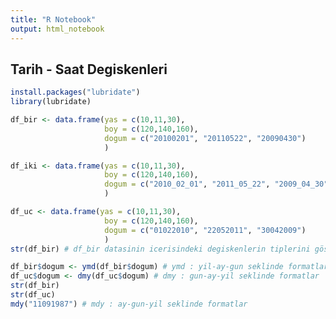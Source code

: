 ```yaml
---
title: "R Notebook"
output: html_notebook
---
```


## Tarih - Saat Degiskenleri

```r
install.packages("lubridate")
library(lubridate)

df_bir <- data.frame(yas = c(10,11,30),
                     boy = c(120,140,160),
                     dogum = c("20100201", "20110522", "20090430")
                     )

df_iki <- data.frame(yas = c(10,11,30),
                     boy = c(120,140,160),
                     dogum = c("2010_02_01", "2011_05_22", "2009_04_30")
                     )

df_uc <- data.frame(yas = c(10,11,30),
                     boy = c(120,140,160),
                     dogum = c("01022010", "22052011", "30042009")
                     )
str(df_bir) # df_bir datasinin icerisindeki degiskenlerin tiplerini göster

df_bir$dogum <- ymd(df_bir$dogum) # ymd : yil-ay-gun seklinde formatlar
df_uc$dogum <- dmy(df_uc$dogum) # dmy : gun-ay-yil seklinde formatlar
str(df_bir)
str(df_uc)
mdy("11091987") # mdy : ay-gun-yil seklinde formatlar
```

